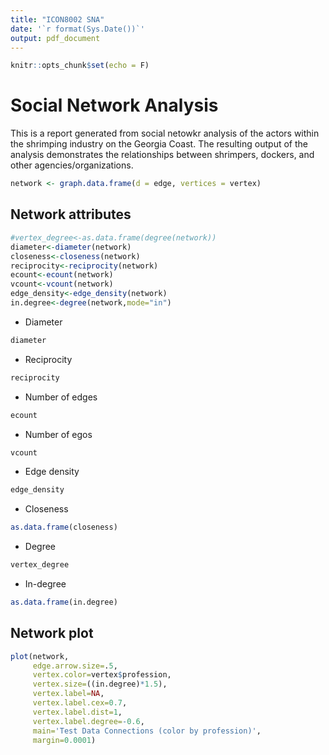 ```yaml
---
title: "ICON8002 SNA"
date: '`r format(Sys.Date())`'
output: pdf_document
---
```


```r
knitr::opts_chunk$set(echo = F)
```

# Social Network Analysis
This is a report generated from social netowkr analysis of the actors within the shrimping industry on the Georgia Coast. The resulting output of the analysis demonstrates the relationships between shrimpers, dockers, and other agencies/organizations. 


```r
network <- graph.data.frame(d = edge, vertices = vertex)
```
## Network attributes
```r
#vertex_degree<-as.data.frame(degree(network))
diameter<-diameter(network)
closeness<-closeness(network)
reciprocity<-reciprocity(network)
ecount<-ecount(network)
vcount<-vcount(network)
edge_density<-edge_density(network)
in.degree<-degree(network,mode="in")
```

* Diameter
```r
diameter
```

* Reciprocity
```r
reciprocity
```
* Number of edges
```r
ecount
```
* Number of egos
```r
vcount
```
* Edge density
```r
edge_density
```
* Closeness
```r
as.data.frame(closeness)
```
* Degree
```r
vertex_degree
```

* In-degree
```r
as.data.frame(in.degree)
```


## Network plot

```r

plot(network,
     edge.arrow.size=.5,
     vertex.color=vertex$profession,
     vertex.size=((in.degree)*1.5),
     vertex.label=NA,
     vertex.label.cex=0.7,
     vertex.label.dist=1,
     vertex.label.degree=-0.6,
     main='Test Data Connections (color by profession)',
     margin=0.0001)
```





